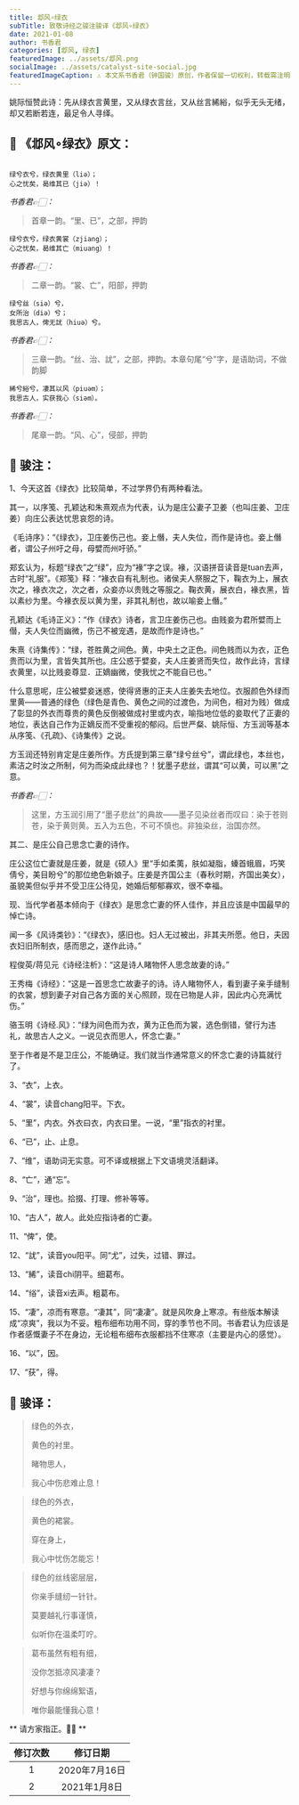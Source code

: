 ```yaml
---
title: 邶风∘绿衣
subTitle: 致敬诗经之骏注骏译《邶风∘绿衣》 
date: 2021-01-08 
author: 书香君
categories: [邶风, 绿衣]
featuredImage: ../assets/邶风.png
socialImage: ../assets/catalyst-site-social.jpg
featuredImageCaption: ⚠️️ 本文系书香君（钟国骏）原创，作者保留一切权利，转载需注明出处。
---
```


姚际恒赞此诗：先从绿衣言黄里，又从绿衣言丝，又从丝言絺綌，似乎无头无绪，却又若断若连，最足令人寻绎。

## 🌼 《邶风∘绿衣》原文：
```

绿兮衣兮，绿衣黄里（liə）；
心之忧矣，曷维其已（jiə）！

```
*书香君👉🏻：* 

> 首章一韵。“里、已”，之部，押韵

```
绿兮衣兮，绿衣黄裳（zjiang）；
心之忧矣，曷维其亡（miuang）！

```
*书香君👉🏻：* 

> 二章一韵。“裳、亡”，阳部，押韵

```
绿兮丝（siə）兮，
女所治（diə）兮；
我思古人，俾无訧（hiuə）兮。

```
*书香君👉🏻：* 

> 三章一韵。“丝、治、訧”，之部，押韵。本章句尾“兮”字，是语助词，不做韵脚

```
絺兮綌兮，凄其以风（piuəm）；
我思古人，实获我心（siəm）。

```
*书香君👉🏻：* 

> 尾章一韵。“风、心”，侵部，押韵

## 🍁️ 骏注：

1、今天这首《绿衣》比较简单，不过学界仍有两种看法。

其一，以序笺、孔颖达和朱熹观点为代表，认为是庄公妻子卫姜（也叫庄姜、卫庄姜）向庄公表达忧思哀怨的诗。

《毛诗序》：“《绿衣》，卫庄姜伤己也。妾上僭，夫人失位，而作是诗也。妾上僭者，谓公子州吁之母，母嬖而州吁骄。”

郑玄认为，标题“绿衣”之“绿”，应为“褖”字之误。褖，汉语拼音读音是tuan去声，古时“礼服”。《郑笺》释：“褖衣自有礼制也。诸侯夫人祭服之下，鞠衣为上，展衣次之，褖衣次之，次之者，众妾亦以贵贱之等服之。鞠衣黄，展衣白，褖衣黑，皆以素纱为里。今褖衣反以黄为里，非其礼制也，故以喻妾上僭。”

孔颖达《毛诗正义》：“作《绿衣》诗者，言卫庄姜伤己也。由贱妾为君所嬖而上僣，夫人失位而幽微，伤己不被宠遇，是故而作是诗也。”

朱熹《诗集传》：“绿，苍胜黄之间色。黄，中央土之正色。间色贱而以为衣，正色贵而以为里，言皆失其所也。庄公惑于嬖妾，夫人庄姜贤而失位，故作此诗，言绿衣黄里，以比贱妾尊显．正嫡幽微，使我忧之不能自已也。”

什么意思呢，庄公被嬖妾迷惑，使得贤惠的正夫人庄姜失去地位。衣服颜色外绿而里黄——普通的绿色（绿色是青色、黄色之间的过渡色，为间色，相对为贱）做成了彰显的外衣而尊贵的黄色反倒被做成衬里或内衣，喻指地位低的妾取代了正妻的地位，表达自己作为正嫡反而不受重视的郁闷。后世严粲、姚际恒、方玉润等基本从序笺、《孔疏》、《诗集传》之说。

方玉润还特别肯定是庄姜所作。方氏提到第三章“绿兮丝兮”，谓此绿也，本丝也，素洁之时汝之所制，何为而染成此绿也？！犹墨子悲丝，谓其“可以黄，可以黑”之意。

*书香君👉🏻：* 

> 这里，方玉润引用了“墨子悲丝”的典故——墨子见染丝者而叹曰：染于苍则苍，染于黄则黄。五入为五色，不可不慎也。非独染丝，治国亦然。

其二、是庄公自己思念亡妻的诗作。

庄公这位亡妻就是庄姜，就是《硕人》里“手如柔荑，肤如凝脂，螓首蛾眉，巧笑倩兮，美目盼兮”的那位绝色新娘子。庄姜是齐国公主（春秋时期，齐国出美女），虽貌美但似乎并不受卫庄公待见，她婚后郁郁寡欢，很不幸福。

现、当代学者基本倾向于《绿衣》是思念亡妻的怀人佳作，并且应该是中国最早的悼亡诗。

闻一多《风诗类钞》：“《绿衣》，感旧也。妇人无过被出，非其夫所愿。他日，夫因衣妇旧所制衣，感而思之，遂作此诗。”

程俊英/蒋见元《诗经注析》：“这是诗人睹物怀人思念故妻的诗。”

王秀梅《诗经》：“这是一首思念亡故妻子的诗。诗人睹物怀人，看到妻子亲手缝制的衣裳，想到妻子对自己各方面的关心照顾，现在已物是人非，因此内心充满忧伤。”

骆玉明《诗经.风》：“绿为间色而为衣，黄为正色而为裳，选色倒错，譬行为违礼，故思古人之义。一说见衣而思人，怀念亡妻。”

至于作者是不是卫庄公，不能确证。我们就当作通常意义的怀念亡妻的诗篇就行了。

3、“衣”，上衣。

4、“裳”，读音chang阳平。下衣。

5、“里”，内衣。外衣曰衣，内衣曰里。一说，“里”指衣的衬里。

6、“已”，止、止息。

7、“维”，语助词无实意。可不译或根据上下文语境灵活翻译。

8、“亡”，通“忘”。

9、“治”，理也。拾掇、打理、修补等等。

10、“古人”，故人。此处应指诗者的亡妻。

11、“俾”，使。

12、“訧”，读音you阳平。同“尤”，过失，过错、罪过。

13、“絺”，读音chi阴平。细葛布。

14、“绤”，读音xi去声。粗葛布。

15、“凄”，凉而有寒意。“凄其”，同“凄凄”。就是风吹身上寒凉。有些版本解读成“凉爽”，我以为不妥。粗布细布功用不同，穿的季节也不同。书香君认为应该是作者感慨妻子不在身边，无论粗布细布衣服都挡不住寒凉（主要是内心的感觉）。

16、“以”，因。

17、“获”，得。

## 🍁️ 骏译：

> 绿色的外衣，
> 
> 黄色的衬里。
> 
> 睹物思人，
> 
> 我心中伤悲难止息！

> 绿色的外衣，
> 
> 黄色的裙裳。
> 
> 穿在身上，
> 
> 我心中忧伤怎能忘！

> 绿色的丝线密层层，
> 
> 你亲手缝纫一针针。
> 
> 莫要越礼行事谨慎，
> 
> 似听你在温柔叮咛。

> 葛布虽然有粗有细，
> 
> 没你怎抵凉风凄凄？
> 
> 好想与你绵绵絮语，
> 
> 唯你最能懂我心意！

** 请方家指正。🙏🏻 **

| 修订次数      | 修订日期 | 
|   :----: |    :----:   | 
| 1    | 2020年7月16日       | 
| 2    | 2021年1月8日       | 
